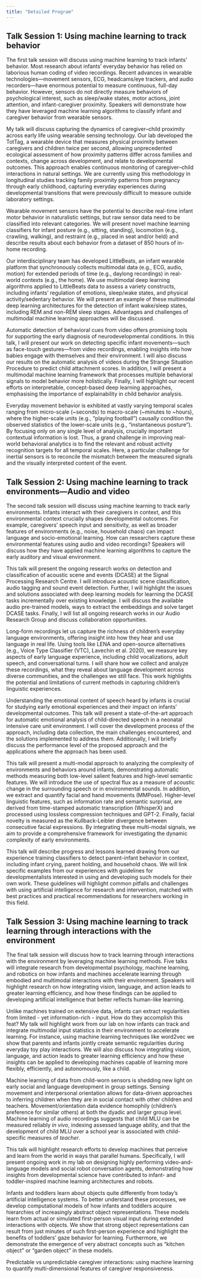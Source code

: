 ```yaml
---
title: "Detailed Program"
---
```


## Talk Session 1: Using machine learning to track behavior

The first talk session will discuss using machine learning to track infants' behavior. Most research about infants' everyday behavior has relied on laborious human coding of video recordings. Recent advances in wearable technologies---movement sensors, ECG, headcams/eye trackers, and audio recorders---have enormous potential to measure continuous, full-day behavior. However, sensors do not directly measure behaviors of psychological interest, such as sleep/wake states, motor actions, joint attention, and infant-caregiver proximity. Speakers will demonstrate how they have leveraged machine learning algorithms to classify infant and caregiver behavior from wearable sensors.

::: {.callout-note icon=false appearance="simple" collapse="true" title="Kathryn Humphreys (Vanderbilt University, US)"}

My talk will discuss capturing the dynamics of caregiver–child proximity across early life using wearable sensing technology. Our lab developed the TotTag, a wearable device that measures physical proximity between caregivers and children twice per second, allowing unprecedented ecological assessment of how proximity patterns differ across families and contexts, change across development, and relate to  developmental outcomes. This approach enables continuous monitoring of caregiver–child interactions in natural settings. We are currently using this methodology in longitudinal studies tracking family proximity patterns from pregnancy through early childhood, capturing everyday experiences during developmental transitions that were previously difficult to measure outside laboratory settings.
:::

::: {.callout-note icon=false appearance="simple" collapse="true" title="John Franchak, Hanzhi Wang, & Hailey Rousey (University of California, Riverside, US)"}
Wearable movement sensors have the potential to describe real-time infant motor behavior in naturalistic settings, but raw sensor data need to be classified into relevant categories. We will present novel machine learning classifiers for infant posture (e.g., sitting, standing), locomotion (e.g., crawling, walking), and restraint (e.g., placed in seat and/or held) and describe results about each behavior from a dataset of 850 hours of in-home recording.
:::

::: {.callout-note icon=false appearance="simple" collapse="true" title="Nancy McElwain (University of Illinois, Urbana-Champaign, US)"}
Our interdisciplinary team has developed LittleBeats, an infant wearable platform that synchronously collects multimodal data (e.g., ECG, audio, motion) for extended periods of time (e.g., daylong recordings) in real-world contexts (e.g., the home). We use multimodal deep learning algorithms applied to LittleBeats data to assess a variety constructs, including infants’ regulation of emotions, sleep/wake states, and physical activity/sedentary behavior. We will present an example of these multimodal deep learning architectures for the detection of infant wake/sleep states, including REM and non-REM sleep stages. Advantages and challenges of multimodal machine learning approaches will be discussed.
:::

::: {.callout-note icon=false appearance="simple" collapse="true" title="Marwa Mahmoud (University of Glasgow, UK)"}
Automatic detection of behavioral cues from video offers promising tools for supporting the early diagnosis of neurodevelopmental conditions. In this talk, I will present our work on detecting specific infant movements---such as face-touch gestures---from video recordings, enabling insights into how babies engage with themselves and their environment. I will also discuss our results on the automatic analysis of videos during the Strange Situation Procedure to predict child attachment scores. In addition, I will present a multimodal machine learning framework that processes multiple behavioral signals to model behavior more holistically. Finally, I will highlight our recent efforts on interpretable, concept-based deep learning approaches, emphasising the importance of explainability in child behavior analysis.
:::

::: {.callout-note icon=false appearance="simple" collapse="true" title="Manu Airaksinen (Helsinki, Finland)"}
Everyday movement behavior is exhibited at vastly varying temporal scales ranging from micro-scale (~seconds) to macro-scale (~minutes to ~hours), where the higher-scale units (e.g., “playing football”) causally condition the observed statistics of the lower-scale units (e.g., “instantaneous posture”). By focusing only on any single level of analysis, crucially important contextual information is lost. Thus, a grand challenge in improving real-world behavioral analytics is to find the relevant and robust activity recognition targets for all temporal scales. Here, a particular challenge for inertial sensors is to reconcile the mismatch between the measured signals and the visually interpreted content of the event.
:::

<!-- ::: {.callout-note icon=false appearance="simple" collapse="true" title="Chen Yu (UT Austin, US)"} -->
<!-- I will first introduce HOME lab---a Home-like Observational Multimodal Environment (HOME) to study natural behavior. The HOME lab setup satisfies two different needs that usually cannot be achieved together: 1) The home-like environment elicits natural behaviors from parents and children; and 2) The environment is well-controlled. I will describe a set of everyday activities that we asked parents and children to engage in the HOME lab and the findings from those studies. -->
<!-- ::: -->

## Talk Session 2: Using machine learning to track environments---Audio and video

The second talk session will discuss using machine learning to track early environments. Infants interact with their caregivers in context, and this environmental context crucially shapes developmental outcomes. For example, caregivers' speech input and sensitivity, as well as broader features of environments (e.g., noise, household chaos) can impact language and socio-emotional learning. How can researchers capture these environmental features using audio and video recordings? Speakers will discuss how they have applied machine learning algorithms to capture the early auditory and visual environment.

::: {.callout-note icon=false appearance="simple" collapse="true" title="Manjunath Mulimani (Tampere University, Finland)"}
This talk will present the ongoing research works on detection and classification of acoustic scene and events (DCASE) at the Signal Processing Research Centre. I will introduce acoustic scene classification, audio tagging and sound event detection. Further, I will highlight the issues and solutions associated with deep learning models for learning the DCASE tasks incrementally over existing knowledge. I will discuss the available audio pre-trained models, ways to extract the embeddings and solve target DCASE tasks. Finally, I will list all ongoing research works in our Audio Research Group and discuss collaboration opportunities.
:::

::: {.callout-note icon=false appearance="simple" collapse="true" title="Kaijia Tey (Paris, France)"}
Long-form recordings let us capture the richness of children's everyday language environments, offering insight into how they hear and use language in real life. Using tools like LENA and open-source alternatives (e.g., Voice Type Classifier (VTC), Lavechin et al. 2020), we measure key aspects of early language experience, including child vocalizations, adult speech, and conversational turns. I will share how we collect and analyze these recordings, what they reveal about language development across diverse communities, and the challenges we still face. This work highlights the potential and limitations of current methods in capturing children's linguistic experiences.
:::

::: {.callout-note icon=false appearance="simple" collapse="true" title="Einari Vaaras (Tampere University, Finland)"}
Understanding the emotional content of speech heard by infants is crucial for studying early emotional experiences and their impact on infants' developmental outcomes. This talk will present a state-of-the-art approach for automatic emotional analysis of child-directed speech in a neonatal intensive care unit environment. I will cover the development process of the approach, including data collection, the main challenges encountered, and the solutions implemented to address them. Additionally, I will briefly discuss the performance level of the proposed approach and the applications where the approach has been used.
:::

::: {.callout-note icon=false appearance="simple" collapse="true" title="Pierre Labendzki (University of East London, UK)"}
This talk will present a multi-modal approach to analyzing the complexity of environments and behaviors around infants, demonstrating automatic methods measuring both low-level salient features and high-level semantic features. We will introduce the use of spectral flux as a measure of acoustic change in the surrounding speech or in environmental sounds. In addition, we extract and quantify facial and hand movements (MMPose). Higher-level linguistic features, such as information rate and semantic surprisal, are derived from time-stamped automatic transcription (WhisperX) and processed using lossless compression techniques and GPT-2. Finally, facial novelty is measured as the Kullback-Leibler divergence between consecutive facial expressions. By integrating these multi-modal signals, we aim to provide a comprehensive framework for investigating the dynamic complexity of early environments.
:::

::: {.callout-note icon=false appearance="simple" collapse="true" title="Anna Madden-Rusnak, Priyanka Khante, & Kaya de Barbaro (UT Austin, US)"}
This talk will describe progress and lessons learned drawing from our experience training classifiers to detect parent-infant behavior in context, including infant crying, parent holding, and household chaos. We will link specific examples from our experiences with guidelines for developmentalists interested in using and developing such models for their own work. These guidelines will highlight common pitfalls and challenges with using artificial intelligence for research and intervention, matched with best practices and practical recommendations for researchers working in this field.
:::

## Talk Session 3: Using machine learning to track learning through interactions with the environment

The final talk session will discuss how to track learning through interactions with the environment by leveraging machine learning methods. Five talks will integrate research from developmental psychology, machine learning, and robotics on how infants and machines accelerate learning through embodied and multimodal interactions with their environment. Speakers will highlight research on how integrating vision, language, and action leads to greater learning efficiency, and how these findings can be applied to developing artificial intelligence that better reflects human-like learning.

::: {.callout-note icon=false appearance="simple" collapse="true" title="Melina Knabe (UT Austin, US)"}

Unlike machines trained on extensive data, infants can extract regularities from limited - yet information-rich - input. How do they accomplish this feat? My talk will highlight work from our lab on how infants can track and integrate multimodal input statistics in their environment to accelerate learning. For instance, using machine learning techniques like word2vec we show that parents and infants jointly create semantic regularities during everyday toy play interactions. We will also discuss how integrating vision, language, and action leads to greater learning efficiency and how these insights can be applied to developing machines capable of learning more flexibly, efficiently, and autonomously, like a child.
:::

::: {.callout-note icon=false appearance="simple" collapse="true" title="Daniel Messinger (University of Miami, US)"}

Machine learning of data from child-worn sensors is shedding new light on early social and language development in group settings. Sensing movement and interpersonal orientation allows for data-driven approaches to inferring children when they are in social contact with other children and teachers. Movement/orientation data evidence homophily (children’s preference for similar others) at both the dyadic and larger group level. Machine learning of audio recordings suggests that child MLU can be measured reliably *in vivo*, indexing assessed language ability, and that the development of child MLU over a school year is associated with child-specific measures of *teacher*.

:::

::: {.callout-note icon=false appearance="simple" collapse="true" title="David Crandall (Indiana University, US)"}

This talk will highlight research efforts to develop machines that perceive and learn from the world in ways that parallel humans. Specifically, I will present ongoing work in my lab on designing highly performing video-and-language models and social robot conversation agents, demonstrating how insights from developmental science have contributed to infant- and toddler-inspired machine learning architectures and robots.

:::

::: {.callout-note icon=false appearance="simple" collapse="true" title="Jochen Triesch (Frankfurt Institute for Advanced Studies, Germany)"}
Infants and toddlers learn about objects quite differently from today’s artificial intelligence systems. To better understand these processes, we develop computational models of how infants and toddlers acquire hierarchies of increasingly abstract object representations. These models learn from actual or simulated first-person visual input during extended interactions with objects. We show that strong object representations can result from just minutes of such first-person experience and highlight the benefits of toddlers’ gaze behavior for learning. Furthermore, we demonstrate the emergence of very abstract concepts such as "kitchen object" or "garden object" in these models.
:::

::: {.callout-note icon=false appearance="simple" collapse="true" title="Sam Wass (University of East London)"}
Predictable vs unpredictable caregiver interactions: using machine learning to quantify multi-dimensional features of caregiver responsiveness.
:::
